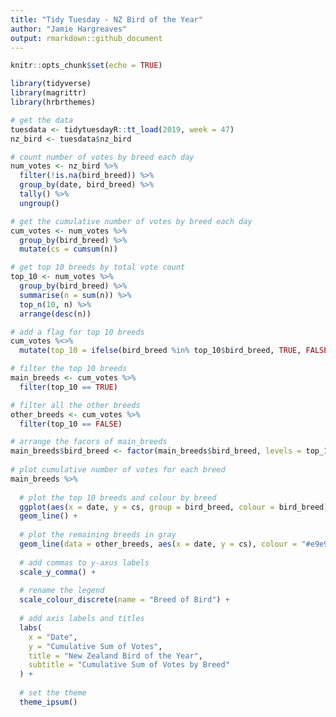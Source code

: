 ```yaml
---
title: "Tidy Tuesday - NZ Bird of the Year"
author: "Jamie Hargreaves"
output: rmarkdown::github_document
---
```


```r
knitr::opts_chunk$set(echo = TRUE)
```

```r
library(tidyverse)
library(magrittr)
library(hrbrthemes)

# get the data
tuesdata <- tidytuesdayR::tt_load(2019, week = 47)
nz_bird <- tuesdata$nz_bird

# count number of votes by breed each day
num_votes <- nz_bird %>%
  filter(!is.na(bird_breed)) %>%
  group_by(date, bird_breed) %>%
  tally() %>%
  ungroup()

# get the cumulative number of votes by breed each day
cum_votes <- num_votes %>%
  group_by(bird_breed) %>%
  mutate(cs = cumsum(n))

# get top 10 breeds by total vote count
top_10 <- num_votes %>%
  group_by(bird_breed) %>%
  summarise(n = sum(n)) %>%
  top_n(10, n) %>%
  arrange(desc(n))

# add a flag for top 10 breeds
cum_votes %<>%
  mutate(top_10 = ifelse(bird_breed %in% top_10$bird_breed, TRUE, FALSE))

# filter the top 10 breeds
main_breeds <- cum_votes %>%
  filter(top_10 == TRUE)

# filter all the other breeds
other_breeds <- cum_votes %>%
  filter(top_10 == FALSE)

# arrange the facors of main_breeds
main_breeds$bird_breed <- factor(main_breeds$bird_breed, levels = top_10$bird_breed)
  
# plot cumulative number of votes for each breed
main_breeds %>%
  
  # plot the top 10 breeds and colour by breed
  ggplot(aes(x = date, y = cs, group = bird_breed, colour = bird_breed)) + 
  geom_line() + 
  
  # plot the remaining breeds in gray
  geom_line(data = other_breeds, aes(x = date, y = cs), colour = "#e9e9e9") +
  
  # add commas to y-axus labels
  scale_y_comma() + 
  
  # rename the legend
  scale_colour_discrete(name = "Breed of Bird") +
  
  # add axis labels and titles
  labs(
    x = "Date",
    y = "Cumulative Sum of Votes",
    title = "New Zealand Bird of the Year",
    subtitle = "Cumulative Sum of Votes by Breed"
  ) + 
  
  # set the theme
  theme_ipsum()
```